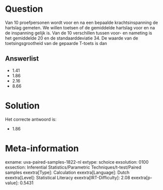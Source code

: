 Question
========

Van 10 proefpersonen wordt voor en na een bepaalde krachtsinspanning de
hartslag gemeten. We willen toetsen of de gemiddelde hartslag voor en na
de inspanning gelijk is. Van de 10 verschillen tussen voor- en nameting
is het gemiddelde 20 en de standaarddeviatie 34. De waarde van de
toetsingsgrootheid van de gepaarde T-toets is dan

Answerlist
----------

* 1.41
* 1.86
* 2.16
* 8.66

Solution
========

Het correcte antwoord is: 

* 1.86

Meta-information
================
exname: uva-paired-samples-1822-nl
extype: schoice
exsolution: 0100
exsection: Inferential Statistics/Parametric Techniques/t-test/Paired samples
exextra[Type]: Calculation
exextra[Language]: Dutch
exextra[Level]: Statistical Literacy
exextra[IRT-Difficulty]: 2.08
exextra[p-value]: 0.5431
